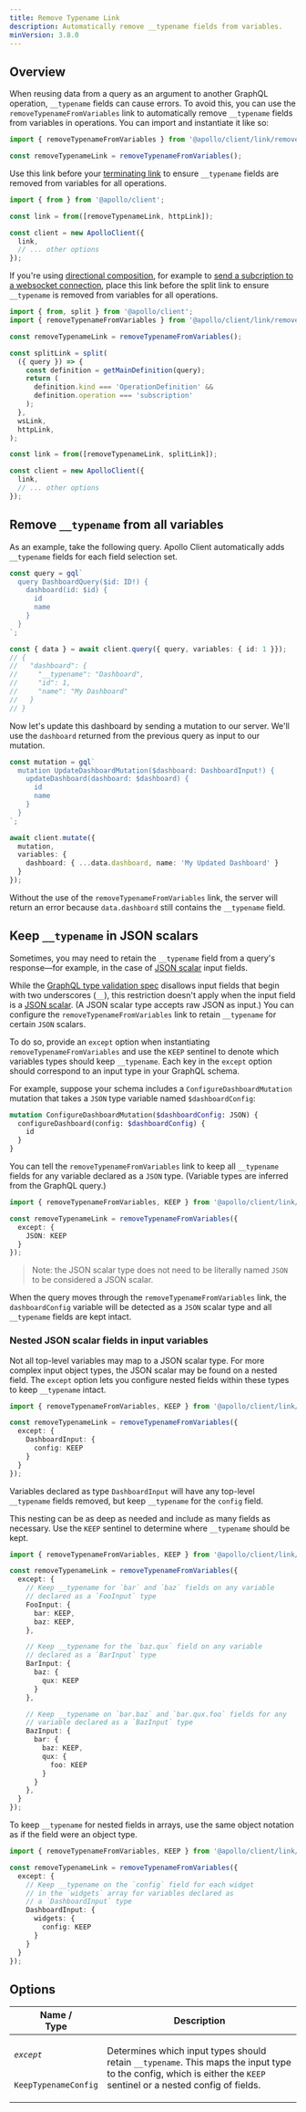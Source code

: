 ```yaml
---
title: Remove Typename Link
description: Automatically remove __typename fields from variables.
minVersion: 3.8.0
---
```


## Overview

When reusing data from a query as an argument to another GraphQL operation, `__typename` fields can cause errors. To avoid this, you can use the `removeTypenameFromVariables` link to automatically remove `__typename` fields from variables in operations. You can import and instantiate it like so:

```ts
import { removeTypenameFromVariables } from '@apollo/client/link/remove-typename';

const removeTypenameLink = removeTypenameFromVariables();
```

Use this link before your [terminating link](https://www.apollographql.com/docs/react/api/link/introduction#the-terminating-link)
to ensure `__typename` fields are removed from variables for all operations.

```ts
import { from } from '@apollo/client';

const link = from([removeTypenameLink, httpLink]);

const client = new ApolloClient({
  link,
  // ... other options
});
```

If you're using [directional composition](./link/introduction#directional-composition), 
for example to [send a subcription to a websocket connection](https://www.apollographql.com/docs/react/data/subscriptions#3-split-communication-by-operation-recommended),
place this link before the split link to ensure `__typename` is removed from variables for all operations.

```ts
import { from, split } from '@apollo/client';
import { removeTypenameFromVariables } from '@apollo/client/link/remove-typename';

const removeTypenameLink = removeTypenameFromVariables();

const splitLink = split(
  ({ query }) => {
    const definition = getMainDefinition(query);
    return (
      definition.kind === 'OperationDefinition' &&
      definition.operation === 'subscription'
    );
  },
  wsLink,
  httpLink,
);

const link = from([removeTypenameLink, splitLink]);

const client = new ApolloClient({
  link,
  // ... other options
});
```

## Remove `__typename` from all variables

As an example, take the following query. Apollo Client automatically adds `__typename` fields for each field selection set.

```ts
const query = gql`
  query DashboardQuery($id: ID!) {
    dashboard(id: $id) {
      id
      name
    }
  }
`;

const { data } = await client.query({ query, variables: { id: 1 }});
// {
//   "dashboard": {
//     "__typename": "Dashboard",
//     "id": 1,
//     "name": "My Dashboard"
//   }
// }
```

Now let's update this dashboard by sending a mutation to our server. We'll use the `dashboard` returned from the previous query as input to our mutation.

```ts
const mutation = gql`
  mutation UpdateDashboardMutation($dashboard: DashboardInput!) {
    updateDashboard(dashboard: $dashboard) {
      id
      name
    }
  }
`;

await client.mutate({
  mutation,
  variables: {
    dashboard: { ...data.dashboard, name: 'My Updated Dashboard' }
  }
});
```

Without the use of the `removeTypenameFromVariables` link, the server will return an error because `data.dashboard` still contains the `__typename` field.

## Keep `__typename` in JSON scalars

Sometimes, you may need to retain the `__typename` field from a query's response—for example, in the case of [JSON scalar](https://github.com/taion/graphql-type-json) input fields.

While the [GraphQL type validation spec](https://spec.graphql.org/October2021/#sec-Input-Objects.Type-Validation) disallows input fields that begin with two underscores (`__`), this restriction doesn't apply when the input field is a [JSON scalar](https://github.com/taion/graphql-type-json). (A JSON scalar type accepts raw JSON as input.) You can configure the `removeTypenameFromVariables` link to retain `__typename` for certain `JSON` scalars.

To do so, provide an `except` option when instantiating `removeTypenameFromVariables` and use the `KEEP` sentinel to denote which variables types should keep `__typename`. Each key in the `except` option should correspond to an input type in your GraphQL schema.

For example, suppose your schema includes a `ConfigureDashboardMutation` mutation that takes a `JSON` type variable named `$dashboardConfig`:

```graphql
mutation ConfigureDashboardMutation($dashboardConfig: JSON) {
  configureDashboard(config: $dashboardConfig) {
    id
  }
}
```

You can tell the `removeTypenameFromVariables` link to keep all `__typename` fields for any variable declared as a `JSON` type. (Variable types are inferred from the GraphQL query.)

```ts
import { removeTypenameFromVariables, KEEP } from '@apollo/client/link/remove-typename';

const removeTypenameLink = removeTypenameFromVariables({
  except: {
    JSON: KEEP
  }
});
```

> Note: the JSON scalar type does not need to be literally named `JSON` to be considered a JSON scalar.

When the query moves through the `removeTypenameFromVariables` link, the `dashboardConfig` variable will be detected as a `JSON` scalar type and all `__typename` fields are kept intact.

### Nested JSON scalar fields in input variables

Not all top-level variables may map to a JSON scalar type. For more complex input object types, the JSON scalar may be found on a nested field. The `except` option lets you configure nested fields within these types to keep `__typename` intact.

```ts
import { removeTypenameFromVariables, KEEP } from '@apollo/client/link/remove-typename';

const removeTypenameLink = removeTypenameFromVariables({
  except: {
    DashboardInput: {
      config: KEEP
    }
  }
});
```

Variables declared as type `DashboardInput` will have any top-level `__typename` fields removed, but keep `__typename` for the `config` field.

This nesting can be as deep as needed and include as many fields as necessary. Use the `KEEP` sentinel to determine where `__typename` should be kept.

```ts
import { removeTypenameFromVariables, KEEP } from '@apollo/client/link/remove-typename';

const removeTypenameLink = removeTypenameFromVariables({
  except: {
    // Keep __typename for `bar` and `baz` fields on any variable
    // declared as a `FooInput` type
    FooInput: {
      bar: KEEP,
      baz: KEEP,
    },

    // Keep __typename for the `baz.qux` field on any variable
    // declared as a `BarInput` type
    BarInput: {
      baz: {
        qux: KEEP
      }
    },

    // Keep __typename on `bar.baz` and `bar.qux.foo` fields for any
    // variable declared as a `BazInput` type
    BazInput: {
      bar: {
        baz: KEEP,
        qux: {
          foo: KEEP
        }
      }
    },
  }
});
```

To keep `__typename` for nested fields in arrays, use the same object notation as if the field were an object type.

```ts
import { removeTypenameFromVariables, KEEP } from '@apollo/client/link/remove-typename';

const removeTypenameLink = removeTypenameFromVariables({
  except: {
    // Keep __typename on the `config` field for each widget
    // in the `widgets` array for variables declared as
    // a `DashboardInput` type
    DashboardInput: {
      widgets: {
        config: KEEP
      }
    }
  }
});
```

## Options

<table class="field-table">
  <thead>
    <tr>
      <th>Name /<br/>Type</th>
      <th>Description</th>
    </tr>
  </thead>

<tbody>
<tr>
<td>

###### `except`

`KeepTypenameConfig`
</td>
<td>

Determines which input types should retain `__typename`. This maps the input type to the config, which is either the `KEEP` sentinel or a nested config of fields.

</td>
</tr>

</tbody>
</table>
